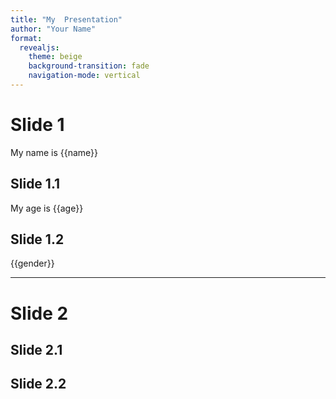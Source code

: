 ---
title: "My  Presentation"
author: "Your Name"
format: 
  revealjs:
    theme: beige
    background-transition: fade
    navigation-mode: vertical
---

# Slide 1
My name is {{name}}

## Slide 1.1
My age is {{age}}

## Slide 1.2
{{gender}}

---

# Slide 2

## Slide 2.1

## Slide 2.2
